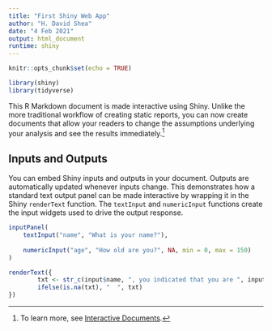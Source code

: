 ```yaml
---
title: "First Shiny Web App"
author: "H. David Shea"
date: "4 Feb 2021"
output: html_document
runtime: shiny
---
```


```r
knitr::opts_chunk$set(echo = TRUE)

library(shiny)
library(tidyverse)
```

This R Markdown document is made interactive using Shiny. Unlike the more traditional workflow of creating static reports, you can now create documents that allow your readers to change the assumptions underlying your analysis and see the results immediately.[^1]

[^1]: To learn more, see [Interactive Documents](http://rmarkdown.rstudio.com/authoring_shiny.html).

## Inputs and Outputs

You can embed Shiny inputs and outputs in your document. Outputs are automatically updated whenever inputs change. This demonstrates how a standard text output panel can be made interactive by wrapping it in the Shiny `renderText` function. The `textInput` and `numericInput` functions create the input widgets used to drive the output response.

```r
inputPanel(
    textInput("name", "What is your name?"),
    
    numericInput("age", "How old are you?", NA, min = 0, max = 150)
)

renderText({
        txt <- str_c(input$name, ", you indicated that you are ", input$age, " years old.")
        ifelse(is.na(txt), "  ", txt)
})
```
